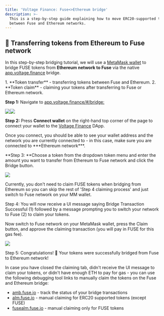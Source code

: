 ```yaml
---
title: 'Voltage Finance: Fuse<>Ethereum bridge'
description: >-
  This is a step-by-step guide explaining how to move ERC20-supported tokens
  between Fuse and Ethereum networks.
---
```


## 🌉 Transferring tokens from Ethereum to Fuse network

In this step-by-step bridging tutorial, we will use a [MetaMask wallet](https://metamask.io/download/) to bridge FUSE tokens from **Ethereum network **to** Fuse** via the native [app.voltage.finance](https://app.voltage.finance/#/bridge) bridge.

<Admonition type="info" title="Bridging funds between Fuse and Ethereum networks is a 2-step process:">
  1. **Token transfer** - transferring tokens between Fuse and Ethereum.
  2. **Token claim** - claiming your tokens after transferring to Fuse or Ethereum network.
</Admonition>

**Step 1:** Navigate to [app.voltage.finance/#/bridge:](https://app.voltage.finance/#/bridge)

![](/img/Pasted_Image_21_05_2023__13_56.jpg)![](/img/Pasted_Imvage_21_05_2023__13_56.jpg)

**Step 2:** Press **Connect wallet** on the right-hand top corner of the page to connect your wallet to the [Voltage Finance](https://app.voltage.finance/) DApp.

<Admonition type="info" title="Note">
  Once you connect, you should be able to see your wallet address and the network you are currently connected to - in this case, make sure you are connected to ***Ethereum network***.
</Admonition>

**Step 3: **Choose a token from the dropdown token menu and enter the amount you want to transfer from Ethereum to Fuse network and click the Bridge button. 

![](/img/Pasted_Image_21_05_2023__14_03.jpg)![]()

<Admonition type="note" title="Note">
  Currently, you don't need to claim FUSE tokens when bridging from Ethereum so you can skip the rest of 'Step 4 claiming process' and just switch to Fuse network on your MM wallet.
</Admonition>

Step 4: You will now receive a UI message saying Bridge Transaction Successful (1) followed by a message prompting you to switch your network to Fuse (2) to claim your tokens.

Now switch to Fuse network on your MetaMask wallet, press the Claim button, and approve the claiming transaction (you will pay in FUSE for this gas fee).

![](/img/spaces_-MRxFOj-hfekokMwcTbN_uploads_A94aHLjKChsAuBie1YL7_TutorialImages\(7\).webp)

Step 5: Congratulations! 🎉 Your tokens were successfully bridged from Fuse to Ethereum network!

<Admonition type="info" title="🛠 AMB bridge tools for manual token claiming: ">
  In case you have closed the claiming tab, didn't receive the UI message to claim your tokens, or didn't have enough ETH to pay for gas - you can use the following debugging tool links to manually claim the tokens on the Fuse and Ethereum bridge:

  * [amb.fuse.io](https://amb.fuse.io) - track the status of your bridge transactions
  * [alm.fuse.io](https://alm.fuse.io) - manual claiming for ERC20 supported tokens (except FUSE)
  * [fusealm.fuse.io](https://fusealm.fuse.io/) - manual claiming only for FUSE tokens
</Admonition>
